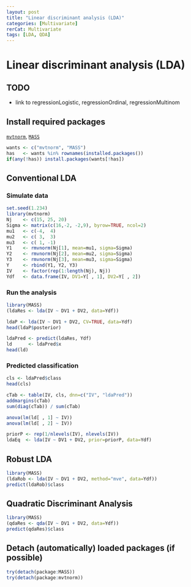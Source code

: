```yaml
---
layout: post
title: "Linear discriminant analysis (LDA)"
categories: [Multivariate]
rerCat: Multivariate
tags: [LDA, QDA]
---
```


Linear discriminant analysis (LDA)
=========================

TODO
-------------------------

 - link to regressionLogistic, regressionOrdinal, regressionMultinom

Install required packages
-------------------------

[`mvtnorm`](http://cran.r-project.org/package=mvtnorm), [`MASS`](http://cran.r-project.org/package=MASS)

```r
wants <- c("mvtnorm", "MASS")
has   <- wants %in% rownames(installed.packages())
if(any(!has)) install.packages(wants[!has])
```

Conventional LDA
-------------------------

### Simulate data

```r
set.seed(1.234)
library(mvtnorm)
Nj    <- c(15, 25, 20)
Sigma <- matrix(c(16,-2, -2,9), byrow=TRUE, ncol=2)
mu1   <- c(-4,  4)
mu2   <- c( 3,  3)
mu3   <- c( 1, -1)
Y1    <- rmvnorm(Nj[1], mean=mu1, sigma=Sigma)
Y2    <- rmvnorm(Nj[2], mean=mu2, sigma=Sigma)
Y3    <- rmvnorm(Nj[3], mean=mu3, sigma=Sigma)
Y     <- rbind(Y1, Y2, Y3)
IV    <- factor(rep(1:length(Nj), Nj))
Ydf   <- data.frame(IV, DV1=Y[ , 1], DV2=Y[ , 2])
```

### Run the analysis

```r
library(MASS)
(ldaRes <- lda(IV ~ DV1 + DV2, data=Ydf))
```

```r
ldaP <- lda(IV ~ DV1 + DV2, CV=TRUE, data=Ydf)
head(ldaP$posterior)
```

```r
ldaPred <- predict(ldaRes, Ydf)
ld      <- ldaPred$x
head(ld)
```

### Predicted classification

```r
cls <- ldaPred$class
head(cls)
```

```r
cTab <- table(IV, cls, dnn=c("IV", "ldaPred"))
addmargins(cTab)
sum(diag(cTab)) / sum(cTab)
```

```r
anova(lm(ld[ , 1] ~ IV))
anova(lm(ld[ , 2] ~ IV))
```

```r
priorP <- rep(1/nlevels(IV), nlevels(IV))
ldaEq  <- lda(IV ~ DV1 + DV2, prior=priorP, data=Ydf)
```

Robust LDA
-------------------------

```r
library(MASS)
(ldaRob <- lda(IV ~ DV1 + DV2, method="mve", data=Ydf))
predict(ldaRob)$class
```

Quadratic Discriminant Analysis
-------------------------

```r
library(MASS)
(qdaRes <- qda(IV ~ DV1 + DV2, data=Ydf))
predict(qdaRes)$class
```

Detach (automatically) loaded packages (if possible)
-------------------------

```r
try(detach(package:MASS))
try(detach(package:mvtnorm))
```
